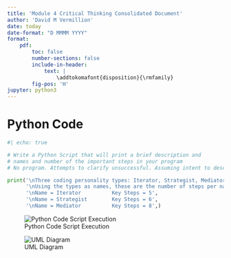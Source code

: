 ```yaml
---
title: 'Module 4 Critical Thinking Consolidated Document'
author: 'David M Vermillion'
date: today
date-format: "D MMMM YYYY"
format:
    pdf:
        toc: false
        number-sections: false
        include-in-header:
            text: |
                \addtokomafont{disposition}{\rmfamily}
        fig-pos: 'H'
jupyter: python3
---
```


# Python Code
```python
#| echo: true

# Write a Python Script that will print a brief description and 
# names and number of the important steps in your program
# No program. Attempts to clarify unsuccessful. Assuming intent to describe UML process.

print('\nThree coding personality types: Iterator, Strategist, Mediator Personality',
      '\nUsing the types as names, these are the number of steps per name:',
      '\nName = Iterator          Key Steps = 5',
      '\nName = Strategist        Key Steps = 6',
      '\nName = Mediator          Key Steps = 8',)
```

![Python Code Script Execution](Module4Execution.png)

![UML Diagram](Module4UMLDiagram.png)